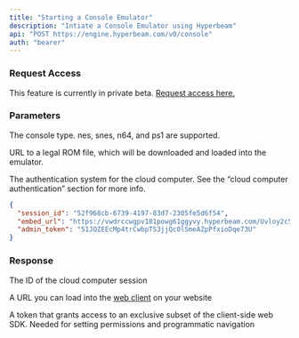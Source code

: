 ```yaml
---
title: "Starting a Console Emulator"
description: "Intiate a Console Emulator using Hyperbeam"
api: "POST https://engine.hyperbeam.com/v0/console"
auth: "bearer"
---
```


### Request Access
This feature is currently in private beta. <a href="https://docs.google.com/forms/d/e/1FAIpQLSdsVFZ4cQ4Q2nHNRhwb6SvmJIekv7fuQVa27zWnk_r5F48B5w/viewform?usp=pp_url" target="_blank" rel="noopener noreferrer">Request access here.</a>

### Parameters

<Param body="type" type="string" default="''" required>

The console type. nes, snes, n64, and ps1 are supported.

</Param>

<Param body="room_url" type="string" default="''" required>

URL to a legal ROM file, which will be downloaded and loaded into the emulator.

</Param>

<Param body="auth" type="object" default='"auth": {"type": "token"}}'>

The authentication system for the cloud computer. See the “cloud computer authentication” section for more info.

</Param>

<ResponseExample>

```json Response Example
{
  "session_id": "52f968cb-6739-4197-83d7-2305fe5d6f54",
  "embed_url": "https://vwdrccwgpv181powg61ggyvy.hyperbeam.com/Uvloy2c5QZeD1yMF_l1vVA?token=c8iw3SmQglOU0ugfLr3dWY2LalSKI_WOGUldEt8knbw",
  "admin_token": "51JOZEEcMp4trCwbpTS3jjQc0lSmeAZpPfxioDqe73U"
}
```

</ResponseExample>

### Response

<ResponseField name="session_id" type="string">

The ID of the cloud computer session

</ResponseField>

<ResponseField name="embed_url" type="string">

A URL you can load into the [web client](/web) on your website

</ResponseField>

<ResponseField name="admin_token" type="string">

A token that grants access to an exclusive subset of the client-side web SDK. Needed for setting permissions and programmatic navigation

</ResponseField>
